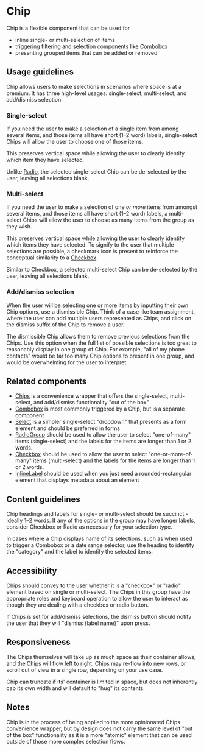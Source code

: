 
<Meta title="Components/Selections/Chip" />

# Chip

Chip is a flexible component that can be used for 
- inline single- or multi-selection of items
- triggering filtering and selection components like [Combobox](../?path=/docs/components-selections-combobox--docs)
- presenting grouped items that can be added or removed

<Canvas>
  <Chip label="Gavin Messina">
    <Chip.Prefix>
      <Avatar size="small" imageUrl="https://images.unsplash.com/photo-1669475535925-a011d7c31d45?q=80&w=1886&auto=format&fit=crop&ixlib=rb-4.0.3&ixid=M3wxMjA3fDB8MHxwaG90by1wYWdlfHx8fGVufDB8fHx8fA%3D%3D" />
    </Chip.Prefix>
    <Chip.Suffix>
      <Icon name="cross" size="small" />
    </Chip.Suffix> 
  </Chip>
</Canvas>

## Usage guidelines

Chip allows users to make selections in scenarios where space
is at a premium. It has three high-level usages: single-select, multi-select,
and add/dismiss selection.

### Single-select

If you need the user to make a selection of a single item from among several
items, and those items all have short (1–2 word) labels, single-select Chips
will allow the user to choose one of those items.

This preserves vertical space while allowing the user to clearly identify which
item they have selected.

Unlike [Radio](../?path=/docs/components-forms-and-inputs-radiogroup--docs), the
selected single-select Chip can be de-selected by the user, leaving all
selections blank.

<Canvas>
  <Flex template={["shrink", "shrink", "shrink", "shrink"]} direction="row" gap="small">
    <Chip label="Option 1" variation="subtle" />
    <Chip label="Option 2">
      <Chip.Suffix>
        <Icon name="checkmark" size="small" color="interactiveSubtle" />
      </Chip.Suffix> 
    </Chip>
    <Chip label="Option 3" variation="subtle" />
    <Chip label="Option 4" variation="subtle" />
  </Flex>
</Canvas>

### Multi-select

If you need the user to make a selection of one _or more_ items from amongst
several items, and those items all have short (1–2 word) labels, a multi-select
Chips will allow the user to choose as many items from the group as they wish.

This preserves vertical space while allowing the user to clearly identify which
items they have selected. To signify to the user that multiple selections are
possible, a checkmark icon is present to reinforce the conceptual similarity to
a [Checkbox](../?path=/docs/components-selections-checkbox--docs).

Similar to Checkbox, a selected multi-select Chip can be de-selected by the
user, leaving all selections blank.

<Canvas>
  <Flex template={["shrink", "shrink", "shrink", "shrink"]} direction="row" gap="small">
    <Chip label="Option 1">
      <Chip.Suffix>
        <Icon name="checkmark" size="small" color="interactiveSubtle" />
      </Chip.Suffix> 
    </Chip>
    <Chip label="Option 2">
      <Chip.Suffix>
        <Icon name="checkmark" size="small" color="interactiveSubtle" />
      </Chip.Suffix> 
    </Chip>
    <Chip label="Option 3" variation="subtle" />
    <Chip label="Option 4" >
      <Chip.Suffix>
        <Icon name="checkmark" size="small" color="interactiveSubtle" />
      </Chip.Suffix> 
    </Chip>
  </Flex>
</Canvas>

### Add/dismiss selection

When the user will be selecting one or more items by inputting their own Chip
options, use a dismissible Chip. Think of a case like team assignment, where
the user can add multiple users represented as Chips, and click on the dismiss
suffix of the Chip to remove a user.

The dismissible Chip allows them to remove previous selections from the Chips.
Use this option when the full list of possible selections is too great to
reasonably display in one group of Chip. For example, "all of my phone contacts"
would be far too many Chip options to present in one group, and would be
overwhelming for the user to interpret.

<Canvas>
  <Flex template={["shrink", "shrink", "shrink", "shrink", "shrink"]} direction="row" gap="small">
    <Chip label="Add" variation="subtle">
      <Chip.Suffix>
        <Icon name="add" size="small" color="interactiveSubtle" />
      </Chip.Suffix> 
    </Chip>
    <Chip label="Option 1">
      <Chip.Suffix>
        <Icon name="cross" size="small" color="interactiveSubtle" />
      </Chip.Suffix> 
    </Chip>
    <Chip label="Option 2">
      <Chip.Suffix>
        <Icon name="cross" size="small" color="interactiveSubtle" />
      </Chip.Suffix> 
    </Chip>
    <Chip label="Option 3"  >
      <Chip.Suffix>
        <Icon name="cross" size="small" color="interactiveSubtle" />
      </Chip.Suffix> 
    </Chip>
    <Chip label="Option 4" >
      <Chip.Suffix>
        <Icon name="cross" size="small" color="interactiveSubtle" />
      </Chip.Suffix> 
    </Chip>
  </Flex>
</Canvas>

## Related components

- [Chips](../?path=/docs/components-selections-chips--docs) is a convenience wrapper
  that offers the single-select, multi-select, and add/dismiss functionality "out of the box"
- [Combobox](../?path=/docs/components-selections-combobox--docs) is most commonly
  triggered by a Chip, but is a separate component
- [Select](../?path=/docs/components-selections-select--docs) is a simpler single-select
  "dropdown" that presents as a form element and should be preferred in forms
- [RadioGroup](../?path=/docs/components-forms-and-inputs-radiogroup--docs)
  should be used to allow the user to select "one-of-many" items (single-select)
  and the labels for the items are longer than 1 or 2 words.
- [Checkbox](../?path=/docs/components-selections-checkbox--docs) should be used
  to allow the user to select "one-or-more-of-many" items (multi-select) and the
  labels for the items are longer than 1 or 2 words.
- [InlineLabel](../?path=/docs/components-status-and-feedback-inlinelabel--docs)
  should be used when you just need a rounded-rectangular element that displays 
  metadata about an element

## Content guidelines

Chip headings and labels for single- or multi-select should be succinct - ideally 1–2 words. 
If any of the options in the group may have longer labels, consider Checkbox or Radio as necessary 
for your selection type.

In cases where a Chip displays name of its selections, such as when used to trigger 
a Combobox or a date range selector, use the heading to identify the "category" and 
the label to identify the selected items.

## Accessibility

Chips should convey to the user whether it is a "checkbox" or "radio" element
based on single or multi-select. The Chips in this group have the appropriate
roles and keyboard operation to allow the user to interact as though they are
dealing with a checkbox or radio button.

If Chips is set for add/dismiss selections, the dismiss button should notify the
user that they will "dismiss \{label name\}" upon press.


## Responsiveness

The Chips themselves will take up as much space as their container allows, and
the Chips will flow left to right. Chips may re-flow into new rows, or scroll
out of view in a single row, depending on your use case.

Chip can truncate if its' container is limited in space, but does not inherently
cap its own width and will default to "hug" its contents.


## Notes

Chip is in the process of being applied to the more opinionated Chips convenience wrapper,
but by design does not carry the same level of "out of the box" functionality as it is a more
"atomic" element that can be used outside of those more complex selection flows.
